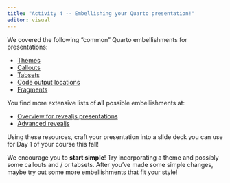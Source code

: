 ```yaml
---
title: "Activity 4 -- Embellishing your Quarto presentation!"
editor: visual
---
```


We covered the following "common" Quarto embellishments for presentations:

- [Themes](https://quarto.org/docs/presentations/revealjs/themes.html#using-themes)
- [Callouts](https://quarto.org/docs/authoring/callouts.html)
- [Tabsets](https://quarto.org/docs/presentations/revealjs/#tabsets)
- [Code output locations](https://quarto.org/docs/presentations/revealjs/#output-location)
- [Fragments](https://quarto.org/docs/presentations/revealjs/advanced.html#fragments)

You find more extensive lists of **all** possible embellishments at:

- [Overview for revealjs presentations](https://quarto.org/docs/presentations/revealjs/)
- [Advanced revealjs](https://quarto.org/docs/presentations/revealjs/advanced.html)


Using these resources, craft your presentation into a slide deck you can use for
Day 1 of your course this fall! 

We encourage you to **start simple**! Try incorporating a theme and possibly 
some callouts and / or tabsets. After you've made some simple changes, maybe 
try out some more embellishments that fit your style!
